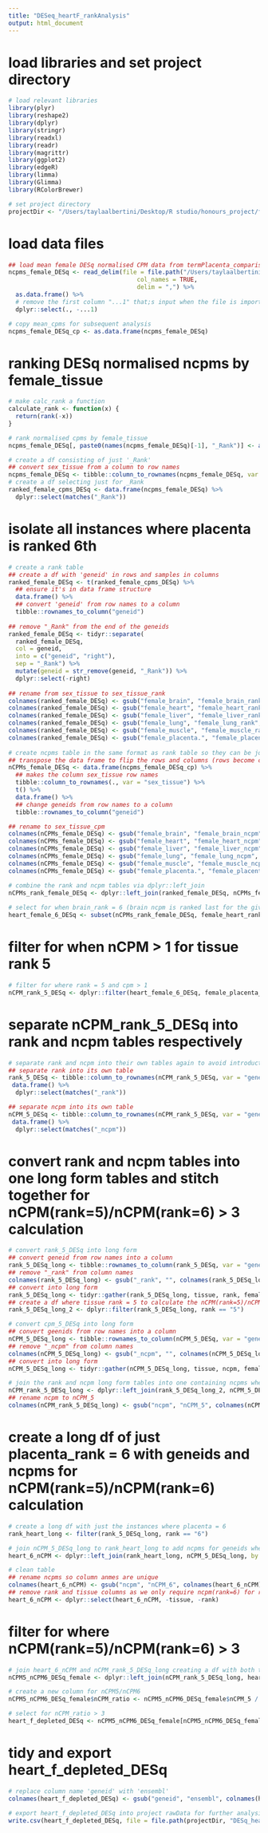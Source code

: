 ```yaml
---
title: "DESeq_heartF_rankAnalysis"
output: html_document
---
```


# load libraries and set project directory 
```r
# load relevant libraries 
library(plyr)
library(reshape2)
library(dplyr)
library(stringr)
library(readxl)
library(readr)
library(magrittr)
library(ggplot2)
library(edgeR)
library(limma)
library(Glimma)
library(RColorBrewer)

# set project directory
projectDir <- "/Users/taylaalbertini/Desktop/R studio/honours_project/fetal_comparison/tissue_depletion/rawData"
```

# load data files
```r
## load mean female DESq normalised CPM data from termPlacenta_comparison analysis
ncpms_female_DESq <- read_delim(file = file.path("/Users/taylaalbertini/Desktop/R studio/honours_project/fetal_comparison/readCounts_analysis/rawData/mean_female_cpms_DESq.csv"),
                                    col_names = TRUE,
                                    delim = ",") %>% 
  as.data.frame() %>%
  # remove the first column "...1" that;s input when the file is imported
  dplyr::select(., -...1)

# copy mean_cpms for subsequent analysis 
ncpms_female_DESq_cp <- as.data.frame(ncpms_female_DESq)
```

# ranking DESq normalised ncpms by female_tissue
```r
# make calc_rank a function
calculate_rank <- function(x) {
  return(rank(-x))
}

# rank normalised cpms by female_tissue
ncpms_female_DESq[, paste0(names(ncpms_female_DESq)[-1], "_Rank")] <- apply(ncpms_female_DESq [, -1, drop = FALSE], 2, calculate_rank)

# create a df consisting of just '_Rank'
## convert sex_tissue from a column to row names
ncpms_female_DESq <- tibble::column_to_rownames(ncpms_female_DESq, var = "sex_tissue")
# create a df selecting just for _Rank
ranked_female_cpms_DESq <- data.frame(ncpms_female_DESq) %>%
  dplyr::select(matches("_Rank"))
```

# isolate all instances where placenta is ranked 6th
```r
# create a rank table
## create a df with 'geneid' in rows and samples in columns
ranked_female_DESq <- t(ranked_female_cpms_DESq) %>%
  ## ensure it's in data frame structure
  data.frame() %>%
  ## convert 'geneid' from row names to a column
  tibble::rownames_to_column("geneid")  
  
## remove "_Rank" from the end of the geneids
ranked_female_DESq <- tidyr::separate(
  ranked_female_DESq,
  col = geneid,
  into = c("geneid", "right"),
  sep = "_Rank") %>%
  mutate(geneid = str_remove(geneid, "_Rank")) %>%
  dplyr::select(-right)
  
## rename from sex_tissue to sex_tissue_rank
colnames(ranked_female_DESq) <- gsub("female_brain", "female_brain_rank", colnames(ranked_female_DESq))
colnames(ranked_female_DESq) <- gsub("female_heart", "female_heart_rank", colnames(ranked_female_DESq))
colnames(ranked_female_DESq) <- gsub("female_liver", "female_liver_rank", colnames(ranked_female_DESq))
colnames(ranked_female_DESq) <- gsub("female_lung", "female_lung_rank", colnames(ranked_female_DESq))
colnames(ranked_female_DESq) <- gsub("female_muscle", "female_muscle_rank", colnames(ranked_female_DESq))
colnames(ranked_female_DESq) <- gsub("female_placenta.", "female_placenta_rank", colnames(ranked_female_DESq))
  
# create ncpms table in the same format as rank table so they can be joined
## transpose the data frame to flip the rows and columns (rows become columns and columns become rows)
nCPMs_female_DESq <- data.frame(ncpms_female_DESq_cp) %>%
  ## makes the column sex_tissue row names 
  tibble::column_to_rownames(., var = "sex_tissue") %>%
  t() %>%
  data.frame() %>%
  ## change geneids from row names to a column 
  tibble::rownames_to_column("geneid")

## rename to sex_tissue_cpm
colnames(nCPMs_female_DESq) <- gsub("female_brain", "female_brain_ncpm", colnames(nCPMs_female_DESq))
colnames(nCPMs_female_DESq) <- gsub("female_heart", "female_heart_ncpm", colnames(nCPMs_female_DESq))
colnames(nCPMs_female_DESq) <- gsub("female_liver", "female_liver_ncpm", colnames(nCPMs_female_DESq))
colnames(nCPMs_female_DESq) <- gsub("female_lung", "female_lung_ncpm", colnames(nCPMs_female_DESq))
colnames(nCPMs_female_DESq) <- gsub("female_muscle", "female_muscle_ncpm", colnames(nCPMs_female_DESq))
colnames(nCPMs_female_DESq) <- gsub("female_placenta.", "female_placenta_ncpm", colnames(nCPMs_female_DESq))

# combine the rank and ncpm tables via dplyr::left_join
nCPMs_rank_female_DESq <- dplyr::left_join(ranked_female_DESq, nCPMs_female_DESq, copy = TRUE, by = join_by(geneid))
  
# select for when brain_rank = 6 (brain ncpm is ranked last for the given genes)
heart_female_6_DESq <- subset(nCPMs_rank_female_DESq, female_heart_rank == "6")
```

# filter for when nCPM > 1 for tissue rank 5
```r
# filter for where rank = 5 and cpm > 1
nCPM_rank_5_DESq <- dplyr::filter(heart_female_6_DESq, female_placenta_rank == "5" & female_placenta_ncpm > 1 | female_brain_rank == "5" & female_brain_ncpm > 1 | female_liver_rank == "5" & female_liver_ncpm > 1 | female_lung_rank == "5" & female_lung_ncpm > 1 | female_muscle_rank == "5" & female_muscle_ncpm > 1)
```

# separate nCPM_rank_5_DESq into rank and ncpm tables respectively 
```r
# separate rank and ncpm into their own tables again to avoid introduction of geneid duplicates when the table is converted to long form. Will need to convert the rank and ncpm tables into long form individually and then join them together for nCPM(rank=5)/nCPM(rank=6) > 3 calculations. 
## separate rank into its own table
rank_5_DESq <- tibble::column_to_rownames(nCPM_rank_5_DESq, var = "geneid") %>%
 data.frame() %>%
  dplyr::select(matches("_rank"))

## separate ncpm into its own table
nCPM_5_DESq <- tibble::column_to_rownames(nCPM_rank_5_DESq, var = "geneid") %>%
 data.frame() %>%
  dplyr::select(matches("_ncpm"))
```

# convert rank and ncpm tables into one long form tables and stitch together for nCPM(rank=5)/nCPM(rank=6) > 3 calculation
```r
# convert rank_5_DESq into long form
## convert geneid from row names into a column
rank_5_DESq_long <- tibble::rownames_to_column(rank_5_DESq, var = "geneid")
## remove "_rank" from column names 
colnames(rank_5_DESq_long) <- gsub("_rank", "", colnames(rank_5_DESq_long))
## convert into long form
rank_5_DESq_long <- tidyr::gather(rank_5_DESq_long, tissue, rank, female_brain, female_heart, female_liver, female_lung, female_muscle, female_placenta)
## create a df where tissue rank = 5 to calculate the nCPM(rank=5)/nCPM(rank=6) ratio
rank_5_DESq_long_2 <- dplyr::filter(rank_5_DESq_long, rank == "5")

# convert cpm_5_DESq into long form
## convert geenids from row names into a column
nCPM_5_DESq_long <- tibble::rownames_to_column(nCPM_5_DESq, var = "geneid")
## remove "_ncpm" from column names 
colnames(nCPM_5_DESq_long) <- gsub("_ncpm", "", colnames(nCPM_5_DESq_long))
## convert into long form
nCPM_5_DESq_long <- tidyr::gather(nCPM_5_DESq_long, tissue, ncpm, female_brain, female_heart, female_liver, female_lung, female_muscle, female_placenta)

# join the rank and ncpm long form tables into one containing ncpms where tissue = rank 5 
nCPM_rank_5_DESq_long <- dplyr::left_join(rank_5_DESq_long_2, nCPM_5_DESq_long, by = c("geneid", "tissue"))
## rename ncpm to nCPM_5
colnames(nCPM_rank_5_DESq_long) <- gsub("ncpm", "nCPM_5", colnames(nCPM_rank_5_DESq_long))
```

# create a long df of just placenta_rank = 6 with geneids and ncpms for nCPM(rank=5)/nCPM(rank=6) calculation
```r
# create a long df with just the instances where placenta = 6
rank_heart_long <- filter(rank_5_DESq_long, rank == "6")

# join nCPM_5_DESq_long to rank_heart_long to add ncpms for geneids where placenta rank = 6
heart_6_nCPM <- dplyr::left_join(rank_heart_long, nCPM_5_DESq_long, by = c("geneid", "tissue"))

# clean table   
## rename ncpms so column anmes are unique
colnames(heart_6_nCPM) <- gsub("ncpm", "nCPM_6", colnames(heart_6_nCPM))
## remove rank and tissue columns as we only require ncpm(rank=6) for ratio calculation
heart_6_nCPM <- dplyr::select(heart_6_nCPM, -tissue, -rank)
```

# filter for where nCPM(rank=5)/nCPM(rank=6) > 3
```r
# join heart_6_nCPM and nCPM_rank_5_DESq_long creating a df with both the nCPMs of rank 5 and 6
nCPM5_nCPM6_DESq_female <- dplyr::left_join(nCPM_rank_5_DESq_long, heart_6_nCPM, by = "geneid")

# create a new column for nCPM5/nCPM6
nCPM5_nCPM6_DESq_female$nCPM_ratio <- nCPM5_nCPM6_DESq_female$nCPM_5 / nCPM5_nCPM6_DESq_female$nCPM_6

# select for nCPM_ratio > 3
heart_f_depleted_DESq <- nCPM5_nCPM6_DESq_female[nCPM5_nCPM6_DESq_female$nCPM_ratio >3,]
```

# tidy and export heart_f_depleted_DESq
```r
# replace column name 'geneid' with 'ensembl'
colnames(heart_f_depleted_DESq) <- gsub("geneid", "ensembl", colnames(heart_f_depleted_DESq))

# export heart_f_depleted_DESq into project rawData for further analysis 
write.csv(heart_f_depleted_DESq, file = file.path(projectDir, "DESq_heartF_depleted.csv"))
```
